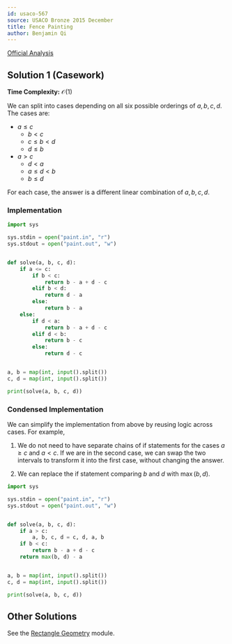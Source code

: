 ```yaml
---
id: usaco-567
source: USACO Bronze 2015 December
title: Fence Painting
author: Benjamin Qi
---
```


[Official Analysis](https://usaco.org/current/data/sol_paint_bronze_dec15.html)

## Solution 1 (Casework)

<Spoiler title="Solution">

**Time Complexity:** $\mathcal O(1)$

We can split into cases depending on all six possible orderings of $a,b,c,d$.
The cases are:

- $a\le c$
  - $b<c$
  - $c\le b<d$
  - $d\le b$
- $a>c$
  - $d<a$
  - $a\le d < b$
  - $b\le d$

For each case, the answer is a different linear combination of $a,b,c,d$.

### Implementation

<LanguageSection>

<PySection>

```py
import sys

sys.stdin = open("paint.in", "r")
sys.stdout = open("paint.out", "w")


def solve(a, b, c, d):
	if a <= c:
		if b < c:
			return b - a + d - c
		elif b < d:
			return d - a
		else:
			return b - a
	else:
		if d < a:
			return b - a + d - c
		elif d < b:
			return b - c
		else:
			return d - c


a, b = map(int, input().split())
c, d = map(int, input().split())

print(solve(a, b, c, d))
```

</PySection>

</LanguageSection>

### Condensed Implementation

We can simplify the implementation from above by reusing logic across cases.
For example,

1. We do not need to have separate chains of if statements for the cases  $a\ge c$ and $a<c$. If we are in the second case, we can swap the two intervals to transform it into the first case, without changing the answer.

2. We can replace the if statement comparing $b$ and $d$ with $\max(b,d)$.

<LanguageSection>

<PySection>

```py
import sys

sys.stdin = open("paint.in", "r")
sys.stdout = open("paint.out", "w")


def solve(a, b, c, d):
	if a > c:
		a, b, c, d = c, d, a, b
	if b < c:
		return b - a + d - c
	return max(b, d) - a


a, b = map(int, input().split())
c, d = map(int, input().split())

print(solve(a, b, c, d))
```

</PySection>

</LanguageSection>

</Spoiler>

## Other Solutions

See the [Rectangle Geometry](/bronze/rect-geo#example---fence-painting) module.

